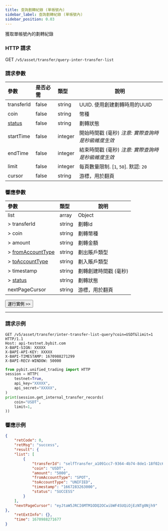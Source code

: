 ```yaml
---
title: 查詢劃轉紀錄 (單帳號內)
sidebar_label: 查詢劃轉紀錄 (單帳號內)
sidebar_position: 0.03
---
```


獲取單帳號內的劃轉紀錄

### HTTP 請求
GET `/v5/asset/transfer/query-inter-transfer-list`

### 請求參數
| 參數 | 是否必需 | 類型 | 說明|
|:----- |:-------|:-----|------ |
|transferId |false |string |UUID. 使用創建劃轉時用的UUID |
|coin |false |string |幣種 |
|[status](../enum#transferstatus) |false |string |劃轉狀態 |
|startTime |false |integer |開始時間戳 (毫秒) _注意: 實際查詢時是秒級維度生效_ |
|endTime |false |integer |結束時間戳 (毫秒) _注意: 實際查詢時是秒級維度生效_|
|limit |false |integer |每頁數量限制. [`1`, `50`]. 默認: `20`|
|cursor |false |string |游標，用於翻頁|

### 響應參數
| 參數 | 類型 | 說明|
|:----- |:-----|----- |
|list |array|Object |
|> transferId |string |劃轉Id |
|> coin |string |劃轉幣種 |
|> amount |string |劃轉金額 |
|> [fromAccountType](../enum#accountType) |string |劃出賬戶類型 |
|> [toAccountType](../enum#accountType) |string |劃入賬戶類型 |
|> timestamp |string |劃轉創建時間戳 (毫秒) |
|> [status](../enum#transferstatus) |string |劃轉狀態 |
|nextPageCursor |string|游標，用於翻頁 |

<a href="/api-explorer/v5/asset/inter-transfer-list"><Button>運行實例 >></Button></a>

---

### 請求示例

<Tabs groupId="programming-languages">
<TabItem value="http" label="HTTP">

```http
GET /v5/asset/transfer/inter-transfer-list-query?coin=USDT&limit=1 HTTP/1.1
Host: api-testnet.bybit.com
X-BAPI-SIGN: XXXXX
X-BAPI-API-KEY: XXXXX
X-BAPI-TIMESTAMP: 1670988271299
X-BAPI-RECV-WINDOW: 50000
```

</TabItem>
<TabItem value="python" label="Python">

```python
from pybit.unified_trading import HTTP
session = HTTP(
    testnet=True,
    api_key="XXXXX",
    api_secret="XXXXX",
)
print(session.get_internal_transfer_records(
    coin="USDT",
    limit=1,
))
```

</TabItem>
</Tabs>

### 響應示例

```json
{
    "retCode": 0,
    "retMsg": "success",
    "result": {
    "list": [
        {
            "transferId": "selfTransfer_a1091cc7-9364-4b74-8de1-18f02c6f2d5c",
            "coin": "USDT",
            "amount": "5000",
            "fromAccountType": "SPOT",
            "toAccountType": "UNIFIED",
            "timestamp": "1667283263000",
            "status": "SUCCESS"
        }
    ],
    "nextPageCursor": "eyJtaW5JRCI6MTM1ODQ2OCwibWF4SUQiOjEzNTg0Njh9"
},
    "retExtInfo": {},
    "time": 1670988271677
}
```
